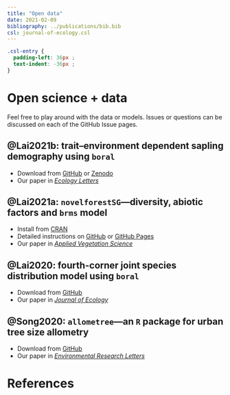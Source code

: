 ```yaml
---
title: "Open data"
date: 2021-02-09
bibliography: ../publications/bib.bib
csl: journal-of-ecology.csl
---
```


```css
.csl-entry {
  padding-left: 36px ;
  text-indent: -36px ;
}
```

# Open science + data

Feel free to play around with the data or models. Issues or questions can be discussed on each of the GitHub Issue pages.

## @Lai2021b: trait--environment dependent sapling demography using `boral`

- Download from [GitHub](https://github.com/hrlai/Lai_et_al_2021_EcolLett_Trait_Age) or [Zenodo](https://doi.org/10.5281/zenodo.4718769)
- Our paper in [*Ecology Letters*]( https://doi.org/10.1111/ele.13784)

## @Lai2021a: `novelforestSG`---diversity, abiotic factors and `brms` model

- Install from [CRAN](https://cran.r-project.org/web/packages/novelforestSG/index.html)
- Detailed instructions on [GitHub](https://github.com/hrlai/novelforestSG) or [GitHub Pages](https://hrlai.github.io/novelforestSG/)
- Our paper in [*Applied Vegetation Science*](https://doi/10.1111/avsc.12548)

## @Lai2020: fourth-corner joint species distribution model using `boral`

- Download from [GitHub](https://github.com/hrlai/Lai_et_al_2020_JEcol_Trait_Env)
- Our paper in [*Journal of Ecology*](https://doi.org/10.1111/1365-2745.13347)

## @Song2020: `allometree`---an `R` package for urban tree size allometry

- Download from [GitHub](https://github.com/xp-song/allometree)
- Our paper in [*Environmental Research Letters*](https://doi.org/10.1088/1748-9326/abbbad)

# References
